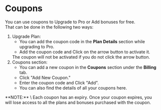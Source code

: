 
# Coupons
You can use coupons to Upgrade to Pro or Add bonuses for free. \
That can be done in the following two ways:

1. Upgrade Plan:
   - You can add the coupon code in the **Plan Details** section while upgrading to Pro.
   - Add the coupon code and Click on the arrow button to activate it.
   <Callout type="warning">
     The coupon will not be activated if you do not click the arrow button.
   </Callout>
2. Coupons section:
   - You can add a new coupon in the **Coupons** section under the **Billing** tab.
   - Click "Add New Coupon."
   - Enter the coupon code and Click "Add".
   - You can also find the details of all your coupons here.

<Callout type="info">
  **NOTE:** \
  Each coupon has an expiry. Once your coupon expires, you will lose
  access to all the plans and bonuses purchased with the coupon.
</Callout>

<Navigation name="Coupons" />
